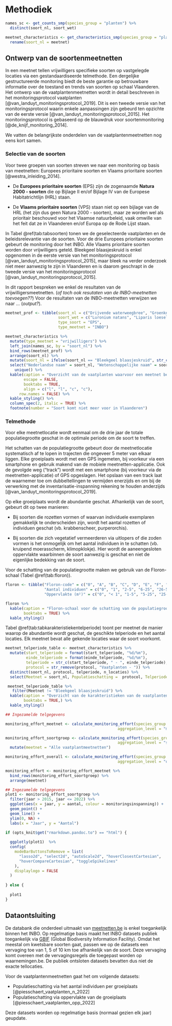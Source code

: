 # Methodiek

```r

names_sc <- get_counts_smp(species_group = "planten") %>%
  distinct(soort_nl, soort_wet)

meetnet_characteristics <- get_characteristics_smp(species_group = "planten") %>%
  rename(soort_nl = meetnet)

```

## Ontwerp van de soortenmeetnetten

In een meetnet tellen vrijwilligers specifieke soorten op vastgelegde locaties via een gestandaardiseerde telmethode.
Een dergelijke gestructureerde monitoring biedt de beste garantie op betrouwbare informatie over de toestand en trends van soorten op schaal Vlaanderen.
Het ontwerp van de vaatplantenmeetnetten wordt in detail beschreven in het monitoringsprotocol vaatplanten [@van_landuyt_monitoringsprotocol_2019].
Dit is een tweede versie van het monitoringsprotocol waarin enkele aanpassingen zijn gebeurd ten opzichte van de eerste versie [@van_landuyt_monitoringsprotocol_2015].
Het monitoringsprotocol is gebaseerd op de blauwdruk voor soortenmonitoring [@de_knijf_monitoring_2014].

We vatten de belangrijkste onderdelen van de vaatplantenmeetnetten nog eens kort samen.

### Selectie van de soorten

Voor twee groepen van soorten streven we naar een monitoring op basis van meetnetten: Europees prioritaire soorten en Vlaams prioritaire soorten [@westra_inleiding_2014].

-   De **Europees prioritaire soorten** (EPS) zijn de zogenaamde **Natura 2000 - soorten** die op Bijlage II en/of Bijlage IV van de Europese Habitatrichtlijn (HRL) staan.

-   De **Vlaams prioritaire soorten** (VPS) staan niet op een bijlage van de HRL (het zijn dus geen Natura 2000 - soorten), maar ze worden wel als prioritair beschouwd voor het Vlaamse natuurbeleid, vaak omwille van het feit dat ze in Vlaanderen en/of Europa op de Rode Lijst staan.

In Tabel \@ref(tab:tabsoorten) tonen we de geselecteerde vaatplanten en de beleidsrelevantie van de soorten.
Voor de drie Europees prioritaire soorten gebeurt de monitoring door het INBO.
Alle Vlaams prioritaire soorten worden door vrijwilligers geteld.
Bleekgeel blaasjeskruid is enkel opgenomen in de eerste versie van het monitoringsprotocol [@van_landuyt_monitoringsprotocol_2015], maar bleek na verder onderzoek niet meer aanwezig te zijn in Vlaanderen en is daarom geschrapt in de tweede versie van het monitoringsprotocol [@van_landuyt_monitoringsprotocol_2015].

In dit rapport bespreken we enkel de resultaten van de vrijwilligersmeetnetten.
(*of toch ook resutaten van de INBO-meetnetten toevoegen??*) Voor de resultaten van de INBO-meetnetten verwijzen we naar ... (*output?*).

```r

meetnet_prof <- tibble(soort_nl = c("Drijvende waterweegbree", "Groenknolorchis", "Kruipend moerasscherm"),
                       soort_wet = c("Luronium natans", "Liparis loeselii", "Apium repens"),
                       type_soort = "EPS",
                       type_meetnet = "INBO")

meetnet_characteristics %>%
  mutate(type_meetnet = "vrijwilligers") %>%
  left_join(names_sc, by = "soort_nl") %>%
  bind_rows(meetnet_prof) %>%
  arrange(soort_nl) %>%
  mutate(soort_nl = ifelse(soort_nl == "Bleekgeel blaasjeskruid", str_c(soort_nl, footnote_marker_number(1)), soort_nl)) %>%
  select("Nederlandse naam" = soort_nl, "Wetenschappelijke naam" = soort_wet, Beleidsrelevantie = type_soort, Meetnet  = type_meetnet) %>%
    unique() %>%
  kable(caption = "Overzicht van de vaatplanten waarvoor een meetnet bestaat met onderscheid tussen Europees prioritaire (EPS) en Vlaams prioritaire soorten (VPS), en met het jaar waarin de monitoring werd opgestart",
        escape = FALSE,
        booktabs = TRUE,
        align = c("l", "l", "c", "c"),
      row.names = FALSE) %>%
  kable_styling() %>%
  column_spec(2, italic = TRUE) %>%
  footnote(number = "Soort komt niet meer voor in Vlaanderen")

```

\needspace{50mm}

### Telmethode

Voor elke meetnetlocatie wordt eenmaal om de drie jaar de totale populatiegrootte geschat in de optimale periode om de soort te treffen.

Het schatten van de populatiegrootte gebeurt door de meetnetlocatie systematisch af te lopen in trajecten die ongeveer 5 meter van elkaar liggen.
Elke groeiplaats wordt met een GPS ingemeten, bij voorkeur via een smartphone en gebruik makend van de mobiele meetnetten-applicatie.
Ook de gevolgde weg ("track") wordt met een smartphone (bij voorkeur via de meetnetten-applicatie) of GPS opgeslagen.
Het opslaan van een track laat de waarnemer toe om dubbeltellingen te vermijden enerzijds en om bij de verwerking met de inventarisatie-inspanning rekening te houden anderzijds [@van_landuyt_monitoringsprotocol_2019].

Op elke groeiplaats wordt de abundantie geschat.
Afhankelijk van de soort, gebeurt dit op twee manieren:

-   Bij soorten die rozetten vormen of waarvan individuele exemplaren gemakkelijk te onderscheiden zijn, wordt het aantal rozetten of individuen geschat (vb. krabbenscheer, purperorchis).

-   Bij soorten die zich vegetatief vermeerderen via uitlopers of die zoden vormen is het onmogelijk om het aantal individuen in te schatten (vb. kruipend moerasscherm, klimopklokje).
    Hier wordt de aaneengesloten oppervlakte waarbinnen de soort aanwezig is geschat en niet de eigenlijke bedekking van de soort.

Voor de schatting van de populatiegrootte maken we gebruik van de Floron-schaal (Tabel \@ref(tab:floron)).

```r

floron <- tibble("Floron-code" = c("0", "A", "B", "C", "D", "E", "F", "G"),
                 "Aantal individuen" = c("0", "1", "2-5", "6-25", "26-50", "51-500", "501-5000", "> 5000"),
                 "Oppervlakte (m²)" = c("0", "< 1", "1-5", "5-25", "25-50", "50-500", "500-5000", "> 5000"))

floron %>%
  kable(caption = "Floron-schaal voor de schatting van de populatiegrootte op een groeiplaats",
        booktabs = TRUE) %>%
  kable_styling()

```

Tabel \@ref(tab:tabkarakteristiekentelperiode) toont per meetnet de manier waarop de abundantie wordt geschat, de geschikte telperiode en het aantal locaties.
Elk meetnet bevat alle gekende locaties waar de soort voorkomt.

```r

meetnet_telperiode_table <- meetnet_characteristics %>%
  mutate(start_telperiode = format(start_telperiode, "%d/%m"),
         einde_telperiode = format(einde_telperiode, "%d/%m"),
         telperiode = str_c(start_telperiode, " - ", einde_telperiode),
         protocol = str_remove(protocol, "Vaatplanten - ")) %>%
  distinct(soort_nl, protocol, telperiode, n_locaties) %>%
  select(Meetnet = soort_nl, Populatieschatting =  protocol, Telperiode = telperiode, "Aantal locaties" = n_locaties)

 meetnet_telperiode_table %>%
   filter(Meetnet != "Bleekgeel blaasjeskruid") %>%
  kable(caption = "Overzicht van de karakteristieken van de vaatplantenmeetnetten",
        booktabs = TRUE,) %>%
  kable_styling()

```

```r
## Ingezamelde telgegevens

monitoring_effort_meetnet <- calculate_monitoring_effort(species_group = "planten",
                                                 aggregation_level = "meetnet")

monitoring_effort_soortgroep <- calculate_monitoring_effort(species_group = "planten",
                                                 aggregation_level = "species_group") %>%
  mutate(meetnet = "Alle vaatplantmeetnetten")

monitoring_effort_overall <- calculate_monitoring_effort(species_group = "planten",
                                                 aggregation_level = "overall")

monitoring_effort <- monitoring_effort_meetnet %>%
  bind_rows(monitoring_effort_soortgroep) %>%
  arrange(meetnet)

```

```r
## Ingezamelde telgegevens
plot1 <- monitoring_effort_soortgroep %>%
  filter(jaar > 2015, jaar <= 2022) %>%
  ggplot(aes(x = jaar, y = aantal, colour = monitoringsinspanning)) +
  geom_point() +
  geom_line() +
  ylim(0, NA) +
  labs(x = "Jaar", y = "Aantal") 

if (opts_knit$get("rmarkdown.pandoc.to") == "html") {
  
  ggplotly(plot1)  %>%
  config(
    modeBarButtonsToRemove = list(
      "lasso2d", "select2d", "autoScale2d", "hoverClosestCartesian",
      "hoverCompareCartesian", "toggleSpikelines"
    ),
    displaylogo = FALSE
  )
  
} else {
  
  plot1
}

```

## Dataontsluiting

De databank die onderdeel uitmaakt van [meetnetten.be](www.meetnetten.be) is enkel toegankelijk binnen het INBO.
Op regelmatige basis maakt het INBO datasets publiek toegankelijk via [GBIF](https://www.gbif.org/) (Global Biodiversity Information Facility).
Omdat het meestal om kwetsbare soorten gaat, passen we op de datasets een vervaging toe van 1, 5 of 10 km toe afhankelijk van de soort.
Deze vervaging komt overeen met de vervagingsregels die toegepast worden op waarnemingen.be.
De publiek ontsloten datasets bevatten dus niet de exacte tellocaties.

Voor de vaatplantenmeetnetten gaat het om volgende datasets:

-   Populatieschatting via het aantal individuen per groeiplaats [@piesschaert_vaatplanten_n_2022]
-   Populatieschatting via oppervlakte van de groeiplaats [@piesschaert_vaatplanten_opp_2022]

Deze datasets worden op regelmatige basis (normaal gezien elk jaar) geupdate.
